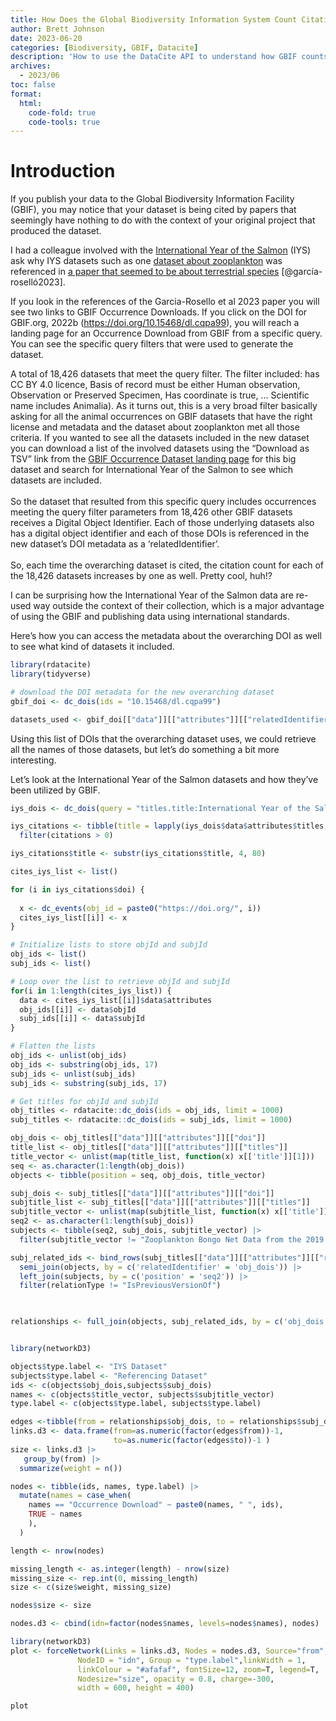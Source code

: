 ```yaml
---
title: How Does the Global Biodiversity Information System Count Citations?
author: Brett Johnson
date: 2023-06-20
categories: [Biodiversity, GBIF, Datacite]
description: 'How to use the DataCite API to understand how GBIF counts citations'
archives:
  - 2023/06
toc: false
format:
  html:
    code-fold: true
    code-tools: true
---
```


# Introduction

If you publish your data to the Global Biodiversity Information Facility (GBIF), you may notice that your dataset is being cited by papers that seemingly have nothing to do with the context of your original project that produced the dataset.

I had a colleague involved with the [International Year of the Salmon](https://yearofthesalmon.org) (IYS) ask why IYS datasets such as one [dataset about zooplankton](https://www.gbif.org/dataset/d80c46be-b600-44d5-9758-ef5159d40002) was referenced in [a paper that seemed to be about terrestrial species](https://doi.org/10.1016/j.biocon.2023.110118) [@garcía-roselló2023].

If you look in the references of the Garcia-Rosello et al 2023 paper you will see two links to GBIF Occurrence Downloads. If you click on the DOI for GBIF.org, 2022b (<https://doi.org/10.15468/dl.cqpa99>), you will reach a landing page for an Occurrence Download from GBIF from a specific query. You can see the specific query filters that were used to generate the dataset.

A total of 18,426 datasets that meet the query filter. The filter included: has CC BY 4.0 licence, Basis of record must be either Human observation, Observation or Preserved Specimen, Has coordinate is true, ... Scientific name includes Animalia). As it turns out, this is a very broad filter basically asking for all the animal occurrences on GBIF datasets that have the right license and metadata and the dataset about zooplankton met all those criteria. If you wanted to see all the datasets included in the new dataset you can download a list of the involved datasets using the "Download as TSV" link from the [GBIF Occurrence Dataset landing page](https://doi.org/10.15468/dl.udrufp) for this big dataset and search for International Year of the Salmon to see which datasets are included.\
\
So the dataset that resulted from this specific query includes occurrences meeting the query filter parameters from 18,426 other GBIF datasets receives a Digital Object Identifier. Each of those underlying datasets also has a digital object identifier and each of those DOIs is referenced in the new dataset's DOI metadata as a 'relatedIdentifier'.\
\
So, each time the overarching dataset is cited, the citation count for each of the 18,426 datasets increases by one as well. Pretty cool, huh!?\

I can be surprising how the International Year of the Salmon data are re-used way outside the context of their collection, which is a major advantage of using the GBIF and publishing data using international standards.

Here's how you can access the metadata about the overarching DOI as well to see what kind of datasets it included.

```r
library(rdatacite)
library(tidyverse)

# download the DOI metadata for the new overarching dataset
gbif_doi <- dc_dois(ids = "10.15468/dl.cqpa99")

datasets_used <- gbif_doi[["data"]][["attributes"]][["relatedIdentifiers"]][[1]]["relatedIdentifier"]

```

Using this list of DOIs that the overarching dataset uses, we could retrieve all the names of those datasets, but let's do something a bit more interesting.

Let's look at the International Year of the Salmon datasets and how they've been utilized by GBIF.

```r

iys_dois <- dc_dois(query = "titles.title:International Year of the Salmon", limit = 1000)

iys_citations <- tibble(title = lapply(iys_dois$data$attributes$titles, "[[", "title"), citations = iys_dois[["data"]][["attributes"]][["citationCount"]], doi = iys_dois[["data"]][["attributes"]][["doi"]]) |> 
  filter(citations > 0)

iys_citations$title <- substr(iys_citations$title, 4, 80)

cites_iys_list <- list()

for (i in iys_citations$doi) {
  
  x <- dc_events(obj_id = paste0("https://doi.org/", i))
  cites_iys_list[[i]] <- x
}

# Initialize lists to store objId and subjId
obj_ids <- list()
subj_ids <- list()

# Loop over the list to retrieve objId and subjId
for(i in 1:length(cites_iys_list)) {
  data <- cites_iys_list[[i]]$data$attributes
  obj_ids[[i]] <- data$objId
  subj_ids[[i]] <- data$subjId
}

# Flatten the lists
obj_ids <- unlist(obj_ids)
obj_ids <- substring(obj_ids, 17)
subj_ids <- unlist(subj_ids)
subj_ids <- substring(subj_ids, 17)

# Get titles for objId and subjId
obj_titles <- rdatacite::dc_dois(ids = obj_ids, limit = 1000)
subj_titles <- rdatacite::dc_dois(ids = subj_ids, limit = 1000)

obj_dois <- obj_titles[["data"]][["attributes"]][["doi"]]
title_list <- obj_titles[["data"]][["attributes"]][["titles"]]
title_vector <- unlist(map(title_list, function(x) x[['title']][1]))
seq <- as.character(1:length(obj_dois))
objects <- tibble(position = seq, obj_dois, title_vector)

subj_dois <- subj_titles[["data"]][["attributes"]][["doi"]]
subjtitle_list <- subj_titles[["data"]][["attributes"]][["titles"]]
subjtitle_vector <- unlist(map(subjtitle_list, function(x) x[['title']][1]))
seq2 <- as.character(1:length(subj_dois))
subjects <- tibble(seq2, subj_dois, subjtitle_vector) |> 
  filter(subjtitle_vector != "Zooplankton Bongo Net Data from the 2019 and 2020 Gulf of Alaska International Year of the Salmon Expeditions")

subj_related_ids <- bind_rows(subj_titles[["data"]][["attributes"]][["relatedIdentifiers"]], .id = "position") |> 
  semi_join(objects, by = c('relatedIdentifier' = 'obj_dois')) |> 
  left_join(subjects, by = c('position' = 'seq2')) |> 
  filter(relationType != "IsPreviousVersionOf")
  


relationships <- full_join(objects, subj_related_ids, by = c('obj_dois' = 'relatedIdentifier'))


library(networkD3)

objects$type.label <- "IYS Dataset"
subjects$type.label <- "Referencing Dataset"
ids <- c(objects$obj_dois,subjects$subj_dois)
names <- c(objects$title_vector, subjects$subjtitle_vector)
type.label <- c(objects$type.label, subjects$type.label)

edges <-tibble(from = relationships$obj_dois, to = relationships$subj_dois)
links.d3 <- data.frame(from=as.numeric(factor(edges$from))-1, 
                       to=as.numeric(factor(edges$to))-1 ) 
size <- links.d3 |> 
   group_by(from) |> 
  summarize(weight = n())

nodes <- tibble(ids, names, type.label) |> 
  mutate(names = case_when(
    names == "Occurrence Download" ~ paste0(names, " ", ids),
    TRUE ~ names
    ),
  )

length <- nrow(nodes)

missing_length <- as.integer(length) - nrow(size)
missing_size <- rep.int(0, missing_length)
size <- c(size$weight, missing_size)

nodes$size <- size

nodes.d3 <- cbind(idn=factor(nodes$names, levels=nodes$names), nodes) 

library(networkD3)
plot <- forceNetwork(Links = links.d3, Nodes = nodes.d3, Source="from", Target="to",
               NodeID = "idn", Group = "type.label",linkWidth = 1,
               linkColour = "#afafaf", fontSize=12, zoom=T, legend=T, 
               Nodesize="size", opacity = 0.8, charge=-300,
               width = 600, height = 400)

plot
```

